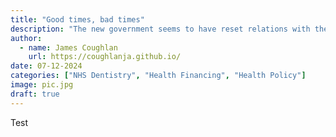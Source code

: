 ```yaml
---
title: "Good times, bad times"
description: "The new government seems to have reset relations with the BDA, but faces tough policy choices to truly shift the dial on NHS dentistry."
author: 
  - name: James Coughlan
    url: https://coughlanja.github.io/
date: 07-12-2024
categories: ["NHS Dentistry", "Health Financing", "Health Policy"]
image: pic.jpg
draft: true
---
```


Test
